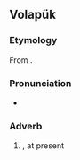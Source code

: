 ==Volapük==

===Etymology===
From {{con|vo|a|pos1=present (tense) prefix|tim|t2=time|o|pos3=adverbial suffix}}.

===Pronunciation===
* {{IPA|vo|/a.tiˈmo/}}

===Adverb===
{{head|vo|adverbs}}

# {{l|en|now}}, at present